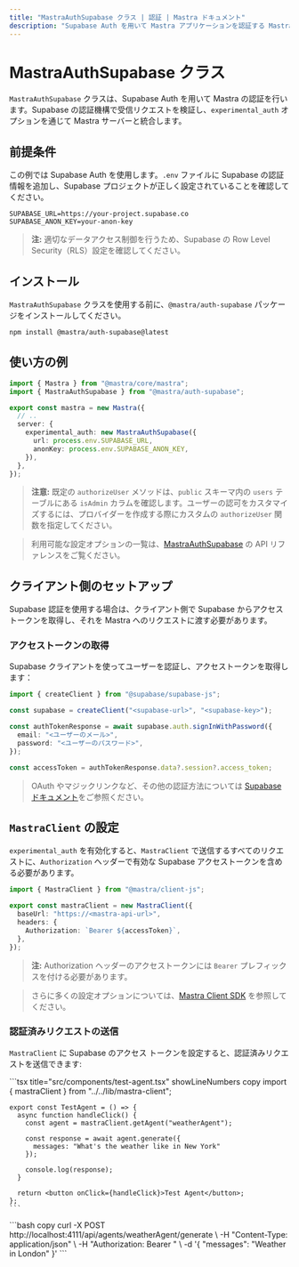```yaml
---
title: "MastraAuthSupabase クラス | 認証 | Mastra ドキュメント"
description: "Supabase Auth を用いて Mastra アプリケーションを認証する MastraAuthSupabase クラスのドキュメント。"
---
```




# MastraAuthSupabase クラス

`MastraAuthSupabase` クラスは、Supabase Auth を用いて Mastra の認証を行います。Supabase の認証機構で受信リクエストを検証し、`experimental_auth` オプションを通じて Mastra サーバーと統合します。

## 前提条件

この例では Supabase Auth を使用します。`.env` ファイルに Supabase の認証情報を追加し、Supabase プロジェクトが正しく設定されていることを確認してください。

```env title=".env" copy
SUPABASE_URL=https://your-project.supabase.co
SUPABASE_ANON_KEY=your-anon-key
```

> **注:** 適切なデータアクセス制御を行うため、Supabase の Row Level Security（RLS）設定を確認してください。


## インストール

`MastraAuthSupabase` クラスを使用する前に、`@mastra/auth-supabase` パッケージをインストールしてください。

```bash copy
npm install @mastra/auth-supabase@latest
```


## 使い方の例

```typescript {2,7-9} title="src/mastra/index.ts" showLineNumbers copy
import { Mastra } from "@mastra/core/mastra";
import { MastraAuthSupabase } from "@mastra/auth-supabase";

export const mastra = new Mastra({
  // ..
  server: {
    experimental_auth: new MastraAuthSupabase({
      url: process.env.SUPABASE_URL,
      anonKey: process.env.SUPABASE_ANON_KEY,
    }),
  },
});
```

> **注意:** 既定の `authorizeUser` メソッドは、`public` スキーマ内の `users` テーブルにある `isAdmin` カラムを確認します。ユーザーの認可をカスタマイズするには、プロバイダーを作成する際にカスタムの `authorizeUser` 関数を指定してください。

> 利用可能な設定オプションの一覧は、[MastraAuthSupabase](/reference/auth/supabase) の API リファレンスをご覧ください。


## クライアント側のセットアップ

Supabase 認証を使用する場合は、クライアント側で Supabase からアクセストークンを取得し、それを Mastra へのリクエストに渡す必要があります。

### アクセストークンの取得

Supabase クライアントを使ってユーザーを認証し、アクセストークンを取得します：

```typescript title="lib/auth.ts" showLineNumbers copy
import { createClient } from "@supabase/supabase-js";

const supabase = createClient("<supabase-url>", "<supabase-key>");

const authTokenResponse = await supabase.auth.signInWithPassword({
  email: "<ユーザーのメール>",
  password: "<ユーザーのパスワード>",
});

const accessToken = authTokenResponse.data?.session?.access_token;
```

> OAuth やマジックリンクなど、その他の認証方法については [Supabase ドキュメント](https://supabase.com/docs/guides/auth)をご参照ください。


## `MastraClient` の設定

`experimental_auth` を有効化すると、`MastraClient` で送信するすべてのリクエストに、`Authorization` ヘッダーで有効な Supabase アクセストークンを含める必要があります。

```typescript {6} title="lib/mastra/mastra-client.ts" showLineNumbers copy
import { MastraClient } from "@mastra/client-js";

export const mastraClient = new MastraClient({
  baseUrl: "https://<mastra-api-url>",
  headers: {
    Authorization: `Bearer ${accessToken}`,
  },
});
```

> **注:** Authorization ヘッダーのアクセストークンには `Bearer` プレフィックスを付ける必要があります。

> さらに多くの設定オプションについては、[Mastra Client SDK](/docs/server-db/mastra-client) を参照してください。


### 認証済みリクエストの送信

`MastraClient` に Supabase のアクセス トークンを設定すると、認証済みリクエストを送信できます:

<Tabs>
  <TabItem value="curl" label="cURL">
    ```tsx title="src/components/test-agent.tsx" showLineNumbers copy
    import { mastraClient } from "../../lib/mastra-client";

    export const TestAgent = () => {
      async function handleClick() {
        const agent = mastraClient.getAgent("weatherAgent");

        const response = await agent.generate({
          messages: "What's the weather like in New York"
        });

        console.log(response);
      }

      return <button onClick={handleClick}>Test Agent</button>;
    };
    ```

  </TabItem>
  <TabItem value="react" label="React">
    ```bash copy
    curl -X POST http://localhost:4111/api/agents/weatherAgent/generate \
      -H "Content-Type: application/json" \
      -H "Authorization: Bearer <your-supabase-access-token>" \
      -d '{
        "messages": "Weather in London"
      }'
    ```
  </TabItem>
</Tabs>